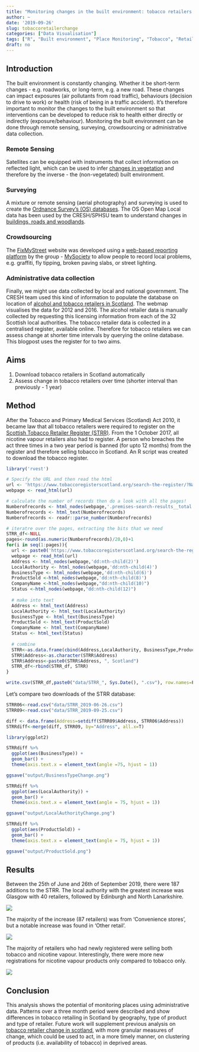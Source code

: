 ```yaml
---
title: "Monitoring changes in the built environment: tobacco retailers in Scotland"
author: ~
date: '2019-09-26'
slug: tobaccoretailerchange
categories: ["Data Visualisation"]
tags: ["R", "Built environment", "Place Monitoring", "Tobacco", "Retail"]
draft: no
---
```


## Introduction
The built environment is constantly changing. Whether it be short-term changes - e.g. roadworks, or long-term, e.g. a new road. These changes can impact exposures (air pollutants from road traffic), behaviours (decision to drive to work) or health (risk of being in a traffic accident). It's therefore important to monitor the changes to the built environment so that interventions can be developed to reduce risk to health either directly or indirectly (exposure/behaviour). Monitoring the built environment can be done through remote sensing, surveying, crowdsourcing or administrative data collection. 

### Remote Sensing 
Satellites can be equipped with instruments that collect information on reflected light, which can be used to infer [changes in vegetation](https://www.markcherrie.net/post/gee/) and therefore by the inverse - the (non-vegetated) built environment. 

### Surveying
A mixture or remote sensing (aerial photography) and surveying is used to create the [Ordnance Survey's (OS) databases](https://www.ordnancesurvey.co.uk/about/what-we-do). The OS Open Map Local data has been used by the CRESH/SPHSU team to understand changes in [buildings, roads and woodlands](https://cresh.org.uk/2019/08/02/an-atlas-of-change-in-scotlands-built-environment-2016-17/). 

### Crowdsourcing
The [FixMyStreet](https://www.fixmystreet.com/) website was developed using a [web-based reporting platform](https://github.com/mysociety/fixmystreet) by the group - [MySociety](https://www.mysociety.org/) to allow people to record local problems, e.g. graffiti, fly tipping, broken paving slabs, or street lighting.

### Administrative data collection
Finally, we might use data collected by local and national government. The CRESH team used this kind of information to populate the database on location of [alcohol and tobacco retailers in Scotland](https://creshmap.com/shiny/alcoholtobacco/). The webmap visualises the data for 2012 and 2016. The alcohol retailer data is manually collected by requesting this licensing information from each of the 32 Scottish local authorities. The tobacco retailer data is collected in a centralised register, available online. Therefore for tobacco retailers we can assess change at shorter time intervals by querying the online database. This blogpost uses the register for to two aims. 

## Aims
1. Download tobacco retailers in Scotland automatically
2. Assess change in tobacco retailers over time (shorter interval than previously - 1 year)

## Method
After the Tobacco and Primary Medical Services (Scotland) Act 2010, it became law that all tobacco retailers were required to register on the [Scottish Tobacco Retailer Register (STRR)](https://www.tobaccoregisterscotland.org/). From the 1 October 2017, all nicotine vapour retailers also had to register. A person who breaches the act three times in a two year period is banned (for upto 12 months) from the register and therefore selling tobacco in Scotland. An R script was created to download the tobacco register. 

```r

library('rvest')

# Specify the URL and then read the html
url <- 'https://www.tobaccoregisterscotland.org/search-the-register/?Name=&Postcode=&LocalAuthority=&BusinessType=&ProductType=&PremisesStatus='
webpage <- read_html(url)

# calculate the number of records then do a look with all the pages!
Numberofrecords <- html_nodes(webpage,'.premises-search-results__total')
Numberofrecords <- html_text(Numberofrecords)
Numberofrecords <- readr::parse_number(Numberofrecords)

# iteratre over the pages, extracting the bits that we need
STRR_df<-NULL
pages<-round(as.numeric(Numberofrecords)/20,0)+1
for(i in seq(1:pages)){
  url <- paste0('https://www.tobaccoregisterscotland.org/search-the-register/?Name=&Postcode=&LocalAuthority=&BusinessType=&ProductType=&PremisesStatus=&page=', i)
  webpage <- read_html(url)
  Address <- html_nodes(webpage,'dd:nth-child(2)')
  LocalAuthority <- html_nodes(webpage,'dd:nth-child(4)')
  BusinessType <- html_nodes(webpage,'dd:nth-child(6)')
  ProductSold <-html_nodes(webpage,'dd:nth-child(8)')
  CompanyName <-html_nodes(webpage,"dd:nth-child(10)")
  Status <-html_nodes(webpage,"dd:nth-child(12)")
  
  # make into text
  Address <- html_text(Address)
  LocalAuthority <- html_text(LocalAuthority)
  BusinessType <- html_text(BusinessType)
  ProductSold <- html_text(ProductSold)
  CompanyName <- html_text(CompanyName)
  Status <- html_text(Status)
  
  # combine
  STRR<-as.data.frame(cbind(Address,LocalAuthority, BusinessType,ProductSold, CompanyName,Status))
  STRR$Address<-as.character(STRR$Address)
  STRR$Address<-paste0(STRR$Address, ", Scotland")
  STRR_df<-rbind(STRR_df, STRR)
}

write.csv(STRR_df,paste0("data/STRR_", Sys.Date(), ".csv"), row.names=F)

```

Let's compare two downloads of the STRR database:

```r
STRR06<-read.csv("data/STRR_2019-06-26.csv")
STRR09<-read.csv("data/STRR_2019-09-25.csv")

diff <- data.frame(Address=setdiff(STRR09$Address, STRR06$Address))
STRRdiff<-merge(diff, STRR09, by="Address", all.x=T)

library(ggplot2)

STRRdiff %>%
  ggplot(aes(BusinessType)) +
  geom_bar() +
  theme(axis.text.x = element_text(angle =75, hjust = 1))

ggsave("output/BusinessTypeChange.png")

STRRdiff %>%
  ggplot(aes(LocalAuthority)) +
  geom_bar() +
  theme(axis.text.x = element_text(angle = 75, hjust = 1))

ggsave("output/LocalAuthorityChange.png")

STRRdiff %>%
  ggplot(aes(ProductSold)) +
  geom_bar() +
  theme(axis.text.x = element_text(angle = 75, hjust = 1))

ggsave("output/ProductSold.png")
```

## Results

Between the 25th of June and 26th of September 2019, there were 187 additions to the STRR. The local authority with the greatest increase was Glasgow with 40 retailers, followed by Edinburgh and North Lanarkshire.

![](img/SRTT_images/LocalAuthorityChange.png)

The majority of the increase (87 retailers) was from 'Convenience stores', but a notable increase was found in 'Other retail'. 

![](img/SRTT_images/BusinessTypeChange.png)

The majority of retailers who had newly registered were selling both tobacco and nicotine vapour. Interestingly, there were more new registrations for nicotine vapour products only compared to tobacco only. 

![](img/SRTT_images/ProductSold.png)

## Conclusion
This analysis shows the potential of monitoring places using administrative data. Patterns over a three month period were described and show differences in tobacco retailing in Scotland by geography, type of product and type of retailer. Future work will supplement previous analysis on [tobacco retailer change in scotland](https://tobaccocontrol.bmj.com/content/early/2019/01/28/tobaccocontrol-2018-054543.info), with more granular measures of change, which could be used to act, in a more timely manner, on clustering of products (i.e. availability of tobacco) in deprived areas. 



